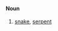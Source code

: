 ====Noun====
{{zh-noun|mw=條}}

# {{label|zh|Elementary Mandarin|sort=she2}} [[snake]], [[serpent]]
#: {{zh-usex|^耶和華 ^神 對 女人 說，你 作 的 是 什麼 事 呢？女人 說，那 蛇 引誘 我，我 就 吃 了。|And the Lord God said unto the woman, What is this that thou hast done? And the woman said, The '''serpent''' beguiled me, and I did eat.}}
#: {{zh-usex|^耶和華 上帝 對 個 女人{jan2} 話，你 所 做 係 乜 事 呢？個 女人 話，個{go2} 條 蛇 引誘 我，我 致 食 嘅。|And the Lord God said unto the woman, What is this that thou hast done? And the woman said, The '''serpent''' beguiled me, and I did eat.|C}}
#: {{zh-usex|耶和華 上帝 對 婦人人 講，你 所 做 是 甚麼 事？婦人人 講，蛇 引誘 我，我 就 食。|And the Lord God said unto the woman, What is this that thou hast done? And the woman said, The '''serpent''' beguiled me, and I did eat.|MN|tr=Iâ-hô-hoa Siōng-tè tùi hū-jîn-lâng kóng, Lí só͘ chòe sī sím-mi̍h sū? Hū-jîn-lâng kóng, '''Chôa''' ín-iú góa, góa chiū chia̍h.}}
#: {{zh-usex|耶和華 上帝 共 婦人人 講，你 怎樣 做 啊？婦人人 講，'''蛇''' 引誘 我 食。|And the Lord God said unto the woman, What is this that thou hast done? And the woman said, The '''serpent''' beguiled me, and I did eat.|MN|tr=Iâ-hô-hoa Siōng-tè kā hū-jîn-lâng kóng, Lí tsáiⁿ-iūⁿ chòe ah? hū-jîn-lâng kóng, '''Chôa''' ín-iú góa chia̍h.}}
#: {{zh-usex|上主—上帝 對 查某人 講：「你 所 做 的 是 甚麼 事？」查某人 講：「蛇 引誘 我，我 就 食。」|And the Lord God said unto the woman, What is this that thou hast done? And the woman said, The '''serpent''' beguiled me, and I did eat.|MN|tr=Siōng-Chú — Siōng-tè tùi cha-bó͘-lâng kóng, " Lí só͘ chò ê sī sím-mi̍h sū? "Cha-bó͘ lâng kóng, " '''Chôa''' ín-iú góa, góa chiū chia̍h. "}}